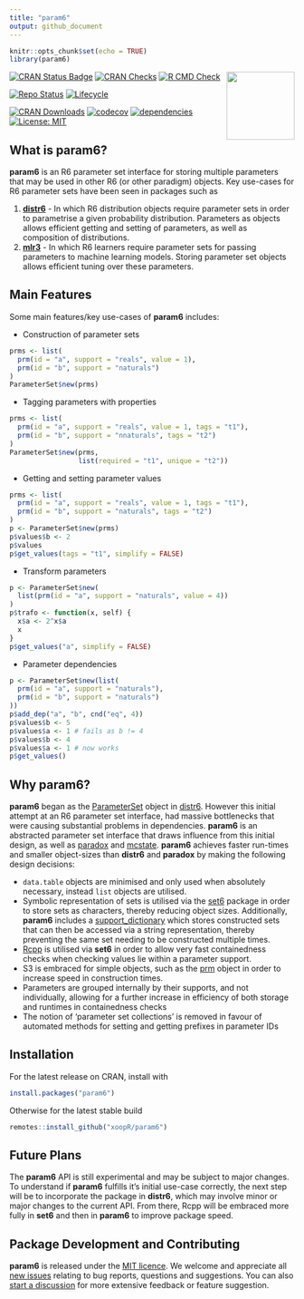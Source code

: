 ```yaml
---
title: "param6"
output: github_document
---
```


```r
knitr::opts_chunk$set(echo = TRUE)
library(param6)
```

<img src="man/figures/logo.png" align="right" alt="" width="120" />

[![CRAN Status Badge](https://www.r-pkg.org/badges/version-ago/param6)](https://cran.r-project.org/package=param6)
[![CRAN Checks](https://cranchecks.info/badges/worst/param6)](https://cran.r-project.org/web/checks/check_results_param6.html)
[![R CMD Check](https://github.com/xoopR/param6/actions/workflows/r-cmd-check.yml/badge.svg)](https://github.com/xoopR/param6/actions/workflows/r-cmd-check.yml)

[![Repo Status](https://www.repostatus.org/badges/latest/active.svg)](https://github.com/xoopR/param6)
[![Lifecycle](https://lifecycle.r-lib.org/articles/figures/lifecycle-experimental.svg)](https://github.com/xoopR/param6)

[![CRAN Downloads](https://cranlogs.r-pkg.org/badges/grand-total/param6)](https://cran.r-project.org/package=param6)
[![codecov](https://codecov.io/gh/xoopR/param6/branch/master/graph/badge.svg)](https://codecov.io/gh/xoopR/param6)
[![dependencies](https://tinyverse.netlify.com/badge/param6)](https://CRAN.R-project.org/package=param6)
[![License: MIT](https://img.shields.io/badge/License-MIT-yellow.svg)](https://opensource.org/licenses/MIT)

## What is param6?

**param6** is an R6 parameter set interface for storing multiple parameters that may be used in other R6 (or other paradigm) objects. Key use-cases for R6 parameter sets have been seen in packages such as 

1. **[distr6](https://github.com/alan-turing-institute/distr6)** - In which R6 distribution objects require parameter sets in order to parametrise a given probability distribution. Parameters as objects allows efficient getting and setting of parameters, as well as composition of distributions.
2. **[mlr3](https://github.com/mlr-org/mlr3)** - In which R6 learners require parameter sets for passing parameters to machine learning models. Storing parameter set objects allows efficient tuning over these parameters.

## Main Features

Some main features/key use-cases of **param6** includes:

* Construction of parameter sets

```r
prms <- list(
  prm(id = "a", support = "reals", value = 1),
  prm(id = "b", support = "naturals")
)
ParameterSet$new(prms)
```

* Tagging parameters with properties

```r
prms <- list(
  prm(id = "a", support = "reals", value = 1, tags = "t1"),
  prm(id = "b", support = "nnaturals", tags = "t2")
)
ParameterSet$new(prms,
                 list(required = "t1", unique = "t2"))
```

* Getting and setting parameter values

```r
prms <- list(
  prm(id = "a", support = "reals", value = 1, tags = "t1"),
  prm(id = "b", support = "naturals", tags = "t2")
)
p <- ParameterSet$new(prms)
p$values$b <- 2
p$values
p$get_values(tags = "t1", simplify = FALSE)
```

* Transform parameters

```r
p <- ParameterSet$new(
  list(prm(id = "a", support = "naturals", value = 4))
)
p$trafo <- function(x, self) {
  x$a <- 2^x$a
  x
}
p$get_values("a", simplify = FALSE)
```

* Parameter dependencies

```r
p <- ParameterSet$new(list(
  prm(id = "a", support = "naturals"),
  prm(id = "b", support = "naturals")
))
p$add_dep("a", "b", cnd("eq", 4))
p$values$b <- 5
p$values$a <- 1 # fails as b != 4
p$values$b <- 4
p$values$a <- 1 # now works
p$get_values()
```

## Why param6?

**param6** began as the [ParameterSet](https://github.com/alan-turing-institute/distr6/blob/main/R/ParameterSet.R) object in [distr6](https://github.com/alan-turing-institute/distr6). However this initial attempt at an R6 parameter set interface, had massive bottlenecks that were causing substantial problems in dependencies. **param6** is an abstracted parameter set interface that draws influence from this initial design, as well as [paradox](https://github.com/mlr-org/paradox) and [mcstate](https://github.com/mrc-ide/mcstate/). **param6** achieves faster run-times and smaller object-sizes than **distr6** and **paradox** by making the following design decisions:

* `data.table` objects are minimised and only used when absolutely necessary, instead `list` objects are utilised.
* Symbolic representation of sets is utilised via the [set6](https://github.com/xoopR/set6/) package in order to store sets as characters, thereby reducing object sizes. Additionally, **param6** includes a [support_dictionary](https://github.com/xoopR/param6/blob/main/R/support_dictionary.R) which stores constructed sets that can then be accessed via a string representation, thereby preventing the same set needing to be constructed multiple times.
* [Rcpp](https://github.com/RcppCore/Rcpp) is utilised via **set6** in order to allow very fast containedness checks when checking values lie within a parameter support.
* S3 is embraced for simple objects, such as the [prm](https://github.com/xoopR/param6/blob/main/R/prm.R) object in order to increase speed in construction times.
* Parameters are grouped internally by their supports, and not individually, allowing for a further increase in efficiency of both storage and runtimes in containedness checks
* The notion of 'parameter set collections' is removed in favour of automated methods for setting and getting prefixes in parameter IDs

## Installation

For the latest release on CRAN, install with
```r
install.packages("param6")
```

Otherwise for the latest stable build
```r
remotes::install_github("xoopR/param6")
```

## Future Plans

The **param6** API is still experimental and may be subject to major changes.
To understand if **param6** fulfills it's initial use-case correctly, the next step will be to incorporate the package in **distr6**, which may involve minor or major changes to the current API. From there, Rcpp will be embraced more fully in **set6** and then in **param6** to improve package speed.

## Package Development and Contributing

**param6** is released under the [MIT licence](https://opensource.org/licenses/MIT). We welcome and appreciate all [new issues](https://github.com/xoopR/param6/issues) relating to bug reports, questions and suggestions. You can also [start a discussion](https://github.com/xoopR/param6/discussions) for more extensive feedback or feature suggestion.
